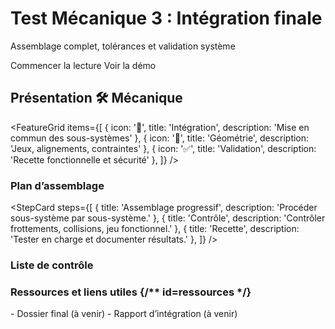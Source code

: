 
<div className="section-banner-mecanique">
  <div className="container">
    <h1 className="banner-title">Test Mécanique 3 : Intégration finale</h1>
    <p className="banner-description">Assemblage complet, tolérances et validation système</p>
    <div className="banner-actions">
      <Link className="button button--primary" to="#presentation">Commencer la lecture</Link>
      <Link className="button button--secondary" to="#ressources">Voir la démo</Link>
    </div>
  </div>
  <div className="section-accent-mecanique" />
</div>

## Présentation <span className="badge-sticker badge-mecanique">🛠️ Mécanique</span>

<FeatureGrid
  items={[
    { icon: '🧩', title: 'Intégration', description: 'Mise en commun des sous-systèmes' },
    { icon: '🧭', title: 'Géométrie', description: 'Jeux, alignements, contraintes' },
    { icon: '✅', title: 'Validation', description: 'Recette fonctionnelle et sécurité' },
  ]}
/>

### Plan d’assemblage
<StepCard
  steps={[
    { title: 'Assemblage progressif', description: 'Procéder sous-système par sous-système.' },
    { title: 'Contrôle', description: 'Contrôler frottements, collisions, jeu fonctionnel.' },
    { title: 'Recette', description: 'Tester en charge et documenter résultats.' },
  ]}
/>

### Liste de contrôle
<Table
  headers={["Contrôle", "Critère", "Statut"]}
  data={[
    ["Parallelisme", "< 0.5 mm", "À vérifier"],
    ["Vibrations", "Faibles", "À vérifier"],
    ["Accessibilité", "Maintenance aisée", "À vérifier"],
  ]}
/>

### Ressources et liens utiles {/** id=ressources */}
<InfoCard type="info" title="Ressources" icon="📁">
- Dossier final (à venir)
- Rapport d’intégration (à venir)
</InfoCard>


